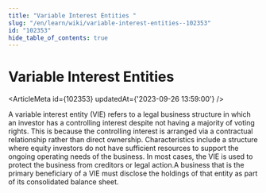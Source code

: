 ```yaml
---
title: "Variable Interest Entities "
slug: "/en/learn/wiki/variable-interest-entities--102353"
id: "102353"
hide_table_of_contents: true
---
```



# Variable Interest Entities 

<ArticleMeta id={102353} updatedAt={'2023-09-26 13:59:00'} />
<div className='border-solid border-b border-t-0 my-4 border-[var(--ifm-color-gray-300)]' />

A variable interest entity (VIE) refers to a legal business structure in which an investor has a controlling interest despite not having a majority of voting rights. This is because the controlling interest is arranged via a contractual relationship rather than direct ownership. Characteristics include a structure where equity investors do not have sufficient resources to support the ongoing operating needs of the business. In most cases, the VIE is used to protect the business from creditors or legal action.A business that is the primary beneficiary of a VIE must disclose the holdings of that entity as part of its consolidated balance sheet.
